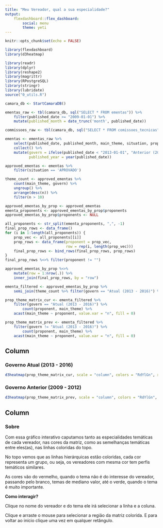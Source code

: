 ```yaml
---
title: "Meu Vereador, qual a sua especialidade?"
output: 
    flexdashboard::flex_dashboard:
        social: menu
        theme: yeti
---
```


```r
knitr::opts_chunk$set(echo = FALSE)

library(flexdashboard)
library(d3heatmap)

library(readr)
library(dplyr)
library(reshape2)
library(magrittr)
library(RPostgreSQL)
library(stringr)
library(lubridate)
source("0_utils.R")

camara_db <- StartCamaraDB()

ementas_raw <- tbl(camara_db, sql("SELECT * FROM ementas")) %>% 
    filter(published_date >= "2009-01-01") %>% 
    mutate(published_month = date_trunc('month', published_date))

commissoes_raw <- tbl(camara_db, sql("SELECT * FROM comissoes_tecnicas"))

ementas <- ementas_raw %>%
    select(published_date, published_month, main_theme, situation, proponents) %>%
    collect() %>% 
    mutate(govern = ifelse(published_date < "2013-01-01", "Anterior (2009 - 2012)", "Atual (2013 - 2016)"),
           published_year = year(published_date))

approved_ementas <- ementas %>% 
    filter(situation == 'APROVADO')

theme_count <- approved_ementas %>% 
    count(main_theme, govern) %>% 
    ungroup() %>% 
    arrange(desc(n)) %>% 
    filter(n > 10)

approved_ementas_by_prop <- approved_ementas
ementa_proponents <- approved_ementas_by_prop$proponents
approved_ementas_by_prop$proponents <- NULL

all_proponents <- str_split(ementa_proponents, ",", -1)
final_prop_rows <- data_frame()
for (i in 1:length(all_proponents)) {
    prop_vec <- all_proponents[[i]]
    prop_rows <- data_frame(proponent = prop_vec,
                            row = rep(i, length(prop_vec)))
    final_prop_rows <- bind_rows(final_prop_rows, prop_rows)
}
final_prop_rows %<>% filter(proponent != "")

approved_ementas_by_prop %<>% 
    mutate(row = 1:nrow(.)) %>% 
    inner_join(final_prop_rows, by = "row")

ementa_filtered <- approved_ementas_by_prop %>% 
    semi_join(theme_count %>% filter(govern == "Atual (2013 - 2016)") %>% filter(n > n[16]), by = "main_theme")

prop_theme_matrix_cur <- ementa_filtered %>% 
    filter(govern == "Atual (2013 - 2016)") %>% 
        count(proponent, main_theme) %>% 
    acast(main_theme ~ proponent, value.var = "n", fill = 0)

prop_theme_matrix_prev <- ementa_filtered %>% 
    filter(govern != "Atual (2013 - 2016)") %>% 
        count(proponent, main_theme) %>% 
    acast(main_theme ~ proponent, value.var = "n", fill = 0)
```

Column {.tabset}
--------------------------------------

### Governo Atual (2013 - 2016)

```r
d3heatmap(prop_theme_matrix_cur, scale = "column", colors = "RdYlGn", xaxis_height = 125, yaxis_width = 200, k_col = 4, dendrogram = "col", cexRow = .85)
```

### Governo Anterior (2009 - 2012)

```r
d3heatmap(prop_theme_matrix_prev, scale = "column", colors = "RdYlGn", xaxis_height = 125, yaxis_width = 200, k_col = 4, dendrogram = "col", cexRow = .85)
```

Column {data-width=175}
-------------------------------------
### Sobre 

Com essa gráfico interativo caputamos tanto as especialidades temáticas de cada vereador, nas cores da matriz, como as semelhanças temáticas entre eles(as), nas linhas coloridas do topo. 

No topo vemos que as linhas hierárquicas estão coloridas, cada cor representa um grupo, ou seja, os vereadores com mesma cor tem perfis temáticos similares.

As cores vão do vermelho, quando o tema não é do interesse do vereador, passando pelo branco, temas de mediano valor, até o verde, quando o tema é muito importante.

**Como interagir?**

Clique no nome do vereador e do tema ele irá selecionar a linha e a coluna.

Clique e arraste o mouse para selecionar a região da matriz colorida. E para voltar ao início clique uma vez em qualquer retângulo.

